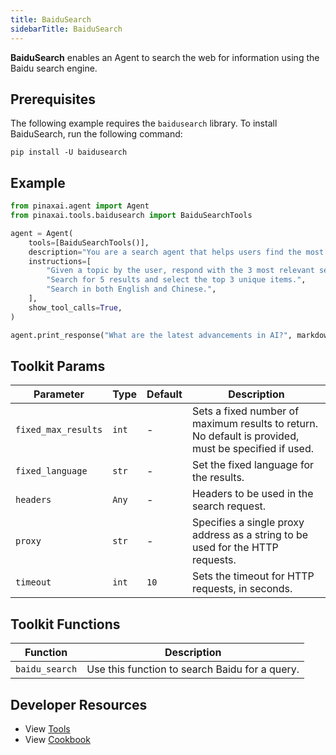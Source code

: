 ```yaml
---
title: BaiduSearch
sidebarTitle: BaiduSearch
---
```


**BaiduSearch** enables an Agent to search the web for information using the Baidu search engine.

## Prerequisites

The following example requires the `baidusearch` library. To install BaiduSearch, run the following command:

```shell
pip install -U baidusearch
```

## Example

```python cookbook/tools/baidusearch_tools.py
from pinaxai.agent import Agent
from pinaxai.tools.baidusearch import BaiduSearchTools

agent = Agent(
    tools=[BaiduSearchTools()],
    description="You are a search agent that helps users find the most relevant information using Baidu.",
    instructions=[
        "Given a topic by the user, respond with the 3 most relevant search results about that topic.",
        "Search for 5 results and select the top 3 unique items.",
        "Search in both English and Chinese.",
    ],
    show_tool_calls=True,
)

agent.print_response("What are the latest advancements in AI?", markdown=True)
```

## Toolkit Params

| Parameter           | Type  | Default | Description                                                                                          |
| ------------------- | ----- | ------- | ---------------------------------------------------------------------------------------------------- |
| `fixed_max_results` | `int` | -       | Sets a fixed number of maximum results to return. No default is provided, must be specified if used. |
| `fixed_language`    | `str` | -       | Set the fixed language for the results.                                                              |
| `headers`           | `Any` | -       | Headers to be used in the search request.                                                            |
| `proxy`             | `str` | -       | Specifies a single proxy address as a string to be used for the HTTP requests.                       |
| `timeout`           | `int` | `10`    | Sets the timeout for HTTP requests, in seconds.                                                      |

## Toolkit Functions

| Function       | Description                                    |
| -------------- | ---------------------------------------------- |
| `baidu_search` | Use this function to search Baidu for a query. |

## Developer Resources

- View [Tools](https://github.com/Pinax-Labs/pinaxai/blob/main/libs/pinaxai/pinaxai/tools/baidusearch.py)
- View [Cookbook](https://github.com/Pinax-Labs/pinaxai/blob/main/cookbook/tools/baidusearch_tools.py)
